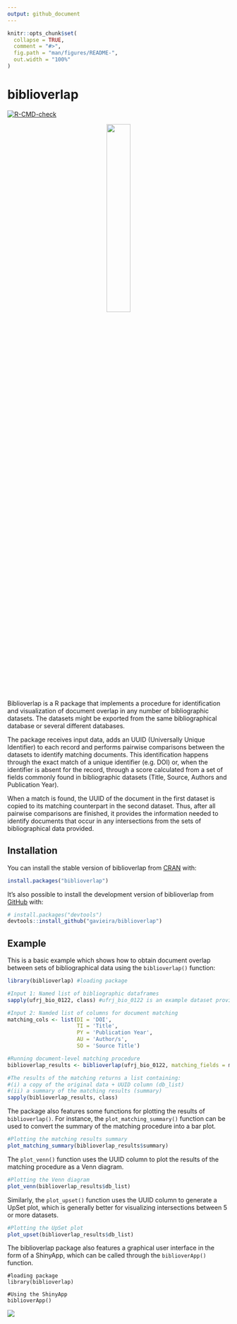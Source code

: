 ```yaml
---
output: github_document
---
```


<!-- README.md is generated from README.Rmd. Please edit that file -->

```r
knitr::opts_chunk$set(
  collapse = TRUE,
  comment = "#>",
  fig.path = "man/figures/README-",
  out.width = "100%"
)
```

# biblioverlap

<!-- badges: start -->
[![R-CMD-check](https://github.com/gavieira/biblioverlap/actions/workflows/R-CMD-check.yaml/badge.svg)](https://github.com/gavieira/biblioverlap/actions/workflows/R-CMD-check.yaml)
<!-- badges: end -->


<p align="center" width="100%">
    <img width="33%" src="inst/biblioverApp/www/biblioverlap_sticker.png">
</p>


Biblioverlap is a R package that implements a procedure for identification and visualization of document overlap in any number of bibliographic datasets. The datasets might be exported from the same bibliographical database or several different databases.

The package receives input data, adds an UUID (Universally Unique Identifier) to each record and performs pairwise comparisons between the datasets to identify matching documents. This identification happens through the exact match of a unique identifier (e.g. DOI) or, when the identifier is absent for the record, through a score calculated from a set of fields commonly found in bibliographic datasets (Title, Source, Authors and Publication Year).

When a match is found, the UUID of the document in the first dataset is copied to its matching counterpart in the second dataset. Thus, after all pairwise comparisons are finished, it provides the information needed to identify documents that occur in any intersections from the sets of bibliographical data provided.

## Installation

You can install the stable version of biblioverlap from [CRAN](https://cran.r-project.org/) with:

``` r
install.packages("biblioverlap")
```

It's also possible to install the development version of biblioverlap from [GitHub](https://github.com/) with:

``` r
# install.packages("devtools")
devtools::install_github("gavieira/biblioverlap")
```

## Example

This is a basic example which shows how to obtain document overlap between sets of bibliographical data using the `biblioverlap()` function:

```r
library(biblioverlap) #loading package

#Input 1: Named list of bibliographic dataframes
sapply(ufrj_bio_0122, class) #ufrj_bio_0122 is an example dataset provided by the package

#Input 2: Namded list of columns for document matching 
matching_cols <- list(DI = 'DOI',
                      TI = 'Title',
                      PY = 'Publication Year',
                      AU = 'Author/s',
                      SO = 'Source Title')

#Running document-level matching procedure
biblioverlap_results <- biblioverlap(ufrj_bio_0122, matching_fields = matching_cols)

#The results of the matching returns a list containing:
#(i) a copy of the original data + UUID column (db_list)
#(ii) a summary of the matching results (summary)
sapply(biblioverlap_results, class)
```

The package also features some functions for plotting the results of `biblioverlap()`. For instance, the `plot_matching_summary()` function can be used to convert the summary of the matching procedure into a bar plot.

```r
#Plotting the matching results summary
plot_matching_summary(biblioverlap_results$summary)
```

The `plot_venn()` function uses the UUID column to plot the results of the matching procedure as a Venn diagram. 

```r
#Plotting the Venn diagram
plot_venn(biblioverlap_results$db_list)
```

Similarly, the `plot_upset()` function uses the UUID column to generate a UpSet plot, which is generally better for visualizing intersections between 5 or more datasets.

```r
#Plotting the UpSet plot
plot_upset(biblioverlap_results$db_list)

```

The biblioverlap package also features a graphical user interface in the form of a ShinyApp, which can be called through the `biblioverApp()` function.

```
#loading package
library(biblioverlap)

#Using the ShinyApp
biblioverApp()
```

![](man/figures/README-shinyapp-screenshot.png)
